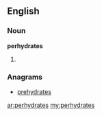==English==

===Noun===
'''perhydrates'''

# {{plural of|perhydrate}}

===Anagrams===
* [[prehydrates#English|prehydrates]]

[[ar:perhydrates]]
[[my:perhydrates]]